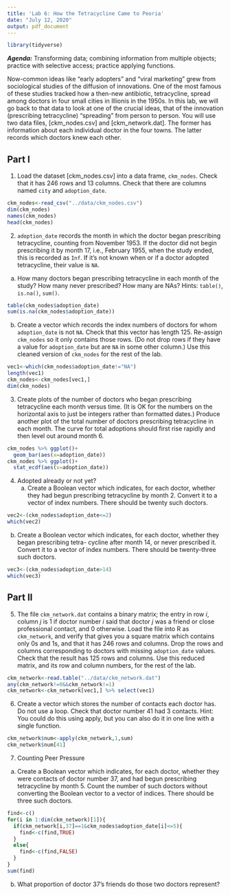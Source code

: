 ```yaml
---
title: 'Lab 6: How the Tetracycline Came to Peoria'
date: "July 12, 2020"
output: pdf_document
---
```

```r
library(tidyverse)
```

***Agenda:*** Transforming data; combining information from multiple objects; practice with selective access; practice applying functions.

Now-common ideas like “early adopters” and “viral marketing” grew from sociological studies of the diffusion of innovations. One of the most famous of these studies tracked how a then-new antibiotic, tetracycline, spread among doctors in four small cities in Illionis in the 1950s. In this lab, we will go back to that data to look at one of the crucial ideas, that of the innovation (prescribing tetracycline) “spreading” from person to person.
You will use two data files, [ckm_nodes.csv] and [ckm_network.dat]. The former has information about each individual doctor in the four towns. The latter records which doctors knew each other.

Part I
------
1. Load the dataset [ckm_nodes.csv] into a data frame, `ckm_nodes`. Check that it has 246 rows and 13 columns. Check that there are columns named `city` and `adoption_date`.

```r
ckm_nodes<-read_csv("../data/ckm_nodes.csv")
dim(ckm_nodes)
names(ckm_nodes)
head(ckm_nodes)
```

2. `adoption_date` records the month in which the doctor began prescribing tetracycline, counting from November 1953. If the doctor did not begin prescribing it by month 17, i.e., February 1955, when the study ended, this is recorded as `Inf`. If it’s not known when or if a doctor adopted tetracycline, their value is `NA`.

a. How many doctors began prescribing tetracycline in each month of the study? How many never prescribed? How many are NAs? Hints: `table()`, `is.na()`, `sum()`.

```r
table(ckm_nodes$adoption_date)
sum(is.na(ckm_nodes$adoption_date))
```
  
   
b. Create a vector which records the index numbers of doctors for whom `adoption_date` is not `NA`. Check that this vector has length 125. Re-assign `ckm_nodes` so it only contains those rows. (Do not drop rows if they have a value for `adoption_date` but are `NA` in some other column.) Use this cleaned version of `ckm_nodes` for the rest of the lab.

```r
vec1<-which(ckm_nodes$adoption_date!="NA")
length(vec1)
ckm_nodes<-ckm_nodes[vec1,]
dim(ckm_nodes)
```
  
3. Create plots of the number of doctors who began prescribing tetracycline each month versus time. (It is OK for the numbers on the horizontal axis to just be integers rather than formatted dates.) Produce another plot of the total number of doctors prescribing tetracycline in each month. The curve for total adoptions should first rise rapidly and then level out around month 6.

```r
ckm_nodes %>% ggplot()+
  geom_bar(aes(x=adoption_date))
ckm_nodes %>% ggplot()+
  stat_ecdf(aes(x=adoption_date))
```

4. Adopted already or not yet?
    a. Create a Boolean vector which indicates, for each doctor, whether they had begun prescribing tetracycline by month 2. Convert it to a vector of index numbers. There should be twenty such doctors.
    
```r
vec2<-(ckm_nodes$adoption_date<=2)
which(vec2)
```
 
b. Create a Boolean vector which indicates, for each doctor, whether they began prescribing tetra- cycline after month 14, or never prescribed it. Convert it to a vector of index numbers. There should be twenty-three such doctors.

```r
vec3<-(ckm_nodes$adoption_date>14)
which(vec3)
```

Part II
----------
5. The file `ckm_network.dat` contains a binary matrix; the entry in row $i$, column $j$ is 1 if doctor number $i$ said that doctor $j$ was a friend or close professional contact, and 0 otherwise. Load the file into R as `ckm_network`, and verify that gives you a square matrix which contains only 0s and 1s, and that it has 246 rows and columns. Drop the rows and columns corresponding to doctors with missing `adoption_date` values. Check that the result has 125 rows and columns. Use this reduced matrix, and its row and column numbers, for the rest of the lab.

```r
ckm_network<-read.table("../data/ckm_network.dat")
any(ckm_network!=0&&ckm_network!=1)
ckm_network<-ckm_network[vec1,] %>% select(vec1)
```

6. Create a vector which stores the number of contacts each doctor has. Do not use a loop. Check that doctor number 41 had 3 contacts.
Hint: You could do this using apply, but you can also do it in one line with a single function.

```r
ckm_network$num<-apply(ckm_network,1,sum)
ckm_network$num[41]
```

7. Counting Peer Pressure

a. Create a Boolean vector which indicates, for each doctor, whether they were contacts of doctor number 37, and had begun prescribing tetracycline by month 5. Count the number of such doctors without converting the Boolean vector to a vector of indices. There should be three such doctors.

```r
find<-c()
for(i in 1:dim(ckm_network)[1]){
  if(ckm_network[i,37]==1&ckm_nodes$adoption_date[i]<=5){
    find<-c(find,TRUE)
  }
  else{
    find<-c(find,FALSE)
  }
}
sum(find)
```

b. What proportion of doctor 37’s friends do those two doctors represent? 

```r

```
    
    
    
    
    
    